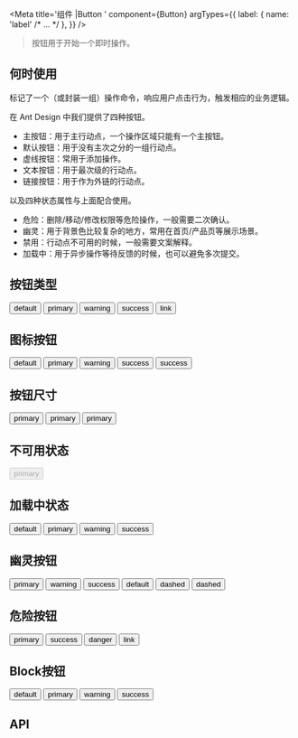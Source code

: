 
<Meta title='组件 |Button ' component={Button}   argTypes={{
    label: { name: 'label' /* ... */ },
  }} />




> 按钮用于开始一个即时操作。

## 何时使用

标记了一个（或封装一组）操作命令，响应用户点击行为，触发相应的业务逻辑。

在 Ant Design 中我们提供了四种按钮。

- 主按钮：用于主行动点，一个操作区域只能有一个主按钮。
- 默认按钮：用于没有主次之分的一组行动点。
- 虚线按钮：常用于添加操作。
- 文本按钮：用于最次级的行动点。
- 链接按钮：用于作为外链的行动点。

以及四种状态属性与上面配合使用。

- 危险：删除/移动/修改权限等危险操作，一般需要二次确认。
- 幽灵：用于背景色比较复杂的地方，常用在首页/产品页等展示场景。
- 禁用：行动点不可用的时候，一般需要文案解释。
- 加载中：用于异步操作等待反馈的时候，也可以避免多次提交。

## 按钮类型


<Preview >
  <Story name='按钮类型'>
   <div className="doc-wrapper">
      <Button btnType='default' >default</Button>
      <Button btnType='primary'>primary</Button>
      <Button btnType='warning'>warning</Button>
      <Button btnType='success'>success</Button>
      <Button btnType='link'>link</Button>
   </div>
  </Story>
</Preview>


## 图标按钮


<Preview >
  <Story name='按钮属性'>
   <div className="doc-wrapper">
      <Button btnType='default'>default</Button>
      <Button btnType='primary'>primary</Button>
      <Button btnType='warning'>warning</Button>
      <Button btnType='success'>success</Button>
      <Button btnType='dashed'>success</Button>
   </div>
  </Story>
</Preview>



## 按钮尺寸

<Preview >
  <Story name='按钮尺寸'>
   <div className="doc-wrapper">
      <Button btnType='primary' size='sm'>primary</Button>
      <Button btnType='primary'>primary</Button>
      <Button btnType='primary' size='lg'>primary</Button>
   </div>
  </Story>
</Preview>

## 不可用状态

<Preview >
  <Story name='不可用状态'>
   <div className="doc-wrapper">
      <Button btnType='primary' disabled>primary</Button>
   </div>
  </Story>
</Preview>

## 加载中状态


<Preview >
  <Story name='加载中状态'>
   <div className="doc-wrapper">
      <Button btnType='default' >default</Button>
      <Button btnType='primary'>primary</Button>
      <Button btnType='warning'>warning</Button>
      <Button btnType='success'>success</Button>
   </div>
  </Story>
</Preview>


## 幽灵按钮

<Preview >
  <Story name='幽灵按钮'>
   <div className="doc-wrapper doc-wrapper-ghost">
      <Button btnType='primary' ghost>primary</Button>
      <Button btnType='warning' ghost>warning</Button>
      <Button btnType='success' ghost>success</Button>
      <Button btnType='default' ghost>default</Button>
      <Button btnType='dashed' ghost>dashed</Button>
      <Button btnType='link' ghost>dashed</Button>
   </div>
  </Story>
</Preview>

## 危险按钮

<Preview >
  <Story name='危险按钮'>
   <div className="doc-wrapper">
      <Button btnType='primary' danger>primary</Button>
      <Button btnType='default' danger>success</Button>
      <Button btnType='dashed' danger>danger</Button>
      <Button btnType='link' danger>link</Button>
   </div>
  </Story>
</Preview>

## Block按钮

<Preview >
  <Story name='Block按钮'>
   <div className="doc-wrapper">
      <Button btnType='default' block>default</Button>
      <Button btnType='primary' block>primary</Button>
      <Button btnType='warning' block>warning</Button>
      <Button btnType='success' block>success</Button>
   </div>
  </Story>
</Preview>





## API

<Story name='API' />

<Props of={Button} />

